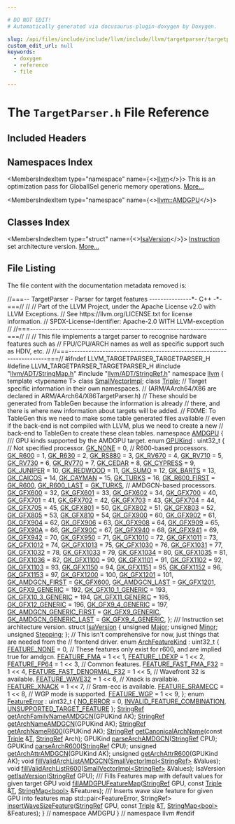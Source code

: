 ```yaml
---

# DO NOT EDIT!
# Automatically generated via docusaurus-plugin-doxygen by Doxygen.

slug: /api/files/include/include/llvm/include/llvm/targetparser/targetparser-h
custom_edit_url: null
keywords:
  - doxygen
  - reference
  - file

---
```





# The `TargetParser.h` File Reference

<DoxygenPage pluginConfig={pluginConfig}>



## Included Headers

<IncludesList>
<IncludesListItem
  filePath="llvm/ADT/StringMap.h"
  permalink="/docs/api/files/include/include/llvm/include/llvm/adt/stringmap-h"
  isLocal="true" />
<IncludesListItem
  filePath="llvm/ADT/StringRef.h"
  permalink="/docs/api/files/include/include/llvm/include/llvm/adt/stringref-h"
  isLocal="true" />
</IncludesList>

## Namespaces Index

<MembersIndex>

<MembersIndexItem
  type="namespace"
  name={<><a href="/docs/api/namespaces/llvm">llvm</a></>}>
This is an optimization pass for GlobalISel generic memory operations. <a href="/docs/api/namespaces/llvm/#details">More...</a>
</MembersIndexItem>

<MembersIndexItem
  type="namespace"
  name={<><a href="/docs/api/namespaces/llvm/amdgpu">llvm::AMDGPU</a></>}>
</MembersIndexItem>

</MembersIndex>

## Classes Index

<MembersIndex>

<MembersIndexItem
  type="struct"
  name={<><a href="/docs/api/structs/llvm/amdgpu/isaversion">IsaVersion</a></>}>
<a href="/docs/api/classes/llvm/instruction">Instruction</a> set architecture version. <a href="/docs/api/structs/llvm/amdgpu/isaversion/#details">More...</a>
</MembersIndexItem>

</MembersIndex>


## File Listing

The file content with the documentation metadata removed is:

<ProgramListing>

<Link id="l00001" /><CodeLine lineNumber="1"><Highlight kind="comment">//===-- TargetParser - Parser for target features ---------------&#42;- C++ -&#42;-===//</Highlight><Highlight kind="normal"></Highlight></CodeLine>
<Link id="l00002" /><CodeLine lineNumber="2"><Highlight kind="normal"></Highlight><Highlight kind="comment">//</Highlight><Highlight kind="normal"></Highlight></CodeLine>
<Link id="l00003" /><CodeLine lineNumber="3"><Highlight kind="normal"></Highlight><Highlight kind="comment">// Part of the LLVM Project, under the Apache License v2.0 with LLVM Exceptions.</Highlight><Highlight kind="normal"></Highlight></CodeLine>
<Link id="l00004" /><CodeLine lineNumber="4"><Highlight kind="normal"></Highlight><Highlight kind="comment">// See https://llvm.org/LICENSE.txt for license information.</Highlight><Highlight kind="normal"></Highlight></CodeLine>
<Link id="l00005" /><CodeLine lineNumber="5"><Highlight kind="normal"></Highlight><Highlight kind="comment">// SPDX-License-Identifier: Apache-2.0 WITH LLVM-exception</Highlight><Highlight kind="normal"></Highlight></CodeLine>
<Link id="l00006" /><CodeLine lineNumber="6"><Highlight kind="normal"></Highlight><Highlight kind="comment">//</Highlight><Highlight kind="normal"></Highlight></CodeLine>
<Link id="l00007" /><CodeLine lineNumber="7"><Highlight kind="normal"></Highlight><Highlight kind="comment">//===----------------------------------------------------------------------===//</Highlight><Highlight kind="normal"></Highlight></CodeLine>
<Link id="l00008" /><CodeLine lineNumber="8"><Highlight kind="normal"></Highlight><Highlight kind="comment">//</Highlight><Highlight kind="normal"></Highlight></CodeLine>
<Link id="l00009" /><CodeLine lineNumber="9"><Highlight kind="normal"></Highlight><Highlight kind="comment">// This file implements a target parser to recognise hardware features such as</Highlight><Highlight kind="normal"></Highlight></CodeLine>
<Link id="l00010" /><CodeLine lineNumber="10"><Highlight kind="normal"></Highlight><Highlight kind="comment">// FPU/CPU/ARCH names as well as specific support such as HDIV, etc.</Highlight><Highlight kind="normal"></Highlight></CodeLine>
<Link id="l00011" /><CodeLine lineNumber="11"><Highlight kind="normal"></Highlight><Highlight kind="comment">//</Highlight><Highlight kind="normal"></Highlight></CodeLine>
<Link id="l00012" /><CodeLine lineNumber="12"><Highlight kind="normal"></Highlight><Highlight kind="comment">//===----------------------------------------------------------------------===//</Highlight><Highlight kind="normal"></Highlight></CodeLine>
<Link id="l00013" /><CodeLine lineNumber="13"><Highlight kind="normal"></Highlight></CodeLine>
<Link id="l00014" /><CodeLine lineNumber="14"><Highlight kind="normal"></Highlight><Highlight kind="preprocessor">#ifndef LLVM&#95;TARGETPARSER&#95;TARGETPARSER&#95;H</Highlight><Highlight kind="normal"></Highlight></CodeLine>
<Link id="l00015" /><CodeLine lineNumber="15"><Highlight kind="normal"></Highlight><Highlight kind="preprocessor">#define LLVM&#95;TARGETPARSER&#95;TARGETPARSER&#95;H</Highlight><Highlight kind="normal"></Highlight></CodeLine>
<Link id="l00016" /><CodeLine lineNumber="16"><Highlight kind="normal"></Highlight></CodeLine>
<Link id="l00017" /><CodeLine lineNumber="17"><Highlight kind="normal"></Highlight><Highlight kind="preprocessor">#include &quot;<a href="/docs/api/files/include/include/llvm/include/llvm/adt/stringmap-h">llvm/ADT/StringMap.h</a>&quot;</Highlight><Highlight kind="normal"></Highlight></CodeLine>
<Link id="l00018" /><CodeLine lineNumber="18"><Highlight kind="normal"></Highlight><Highlight kind="preprocessor">#include &quot;<a href="/docs/api/files/include/include/llvm/include/llvm/adt/stringref-h">llvm/ADT/StringRef.h</a>&quot;</Highlight><Highlight kind="normal"></Highlight></CodeLine>
<Link id="l00019" /><CodeLine lineNumber="19"><Highlight kind="normal"></Highlight></CodeLine>
<Link id="l00020" /><CodeLine lineNumber="20"><Highlight kind="normal"></Highlight><Highlight kind="keyword">namespace </Highlight><Highlight kind="normal"><a href="/docs/api/namespaces/llvm">llvm</a> &#123;</Highlight></CodeLine>
<Link id="l00021" /><CodeLine lineNumber="21"><Highlight kind="normal"></Highlight></CodeLine>
<Link id="l00022" /><CodeLine lineNumber="22"><Highlight kind="normal"></Highlight><Highlight kind="keyword">template</Highlight><Highlight kind="normal"> &lt;</Highlight><Highlight kind="keyword">typename</Highlight><Highlight kind="normal"> T&gt; </Highlight><Highlight kind="keyword">class </Highlight><Highlight kind="normal"><a href="/docs/api/classes/llvm/smallvectorimpl">SmallVectorImpl</a>;</Highlight></CodeLine>
<Link id="l00023" /><CodeLine lineNumber="23"><Highlight kind="normal"></Highlight><Highlight kind="keyword">class </Highlight><Highlight kind="normal"><a href="/docs/api/classes/llvm/triple">Triple</a>;</Highlight></CodeLine>
<Link id="l00024" /><CodeLine lineNumber="24"><Highlight kind="normal"></Highlight></CodeLine>
<Link id="l00025" /><CodeLine lineNumber="25"><Highlight kind="normal"></Highlight><Highlight kind="comment">// Target specific information in their own namespaces.</Highlight><Highlight kind="normal"></Highlight></CodeLine>
<Link id="l00026" /><CodeLine lineNumber="26"><Highlight kind="normal"></Highlight><Highlight kind="comment">// (ARM/AArch64/X86 are declared in ARM/AArch64/X86TargetParser.h)</Highlight><Highlight kind="normal"></Highlight></CodeLine>
<Link id="l00027" /><CodeLine lineNumber="27"><Highlight kind="normal"></Highlight><Highlight kind="comment">// These should be generated from TableGen because the information is already</Highlight><Highlight kind="normal"></Highlight></CodeLine>
<Link id="l00028" /><CodeLine lineNumber="28"><Highlight kind="normal"></Highlight><Highlight kind="comment">// there, and there is where new information about targets will be added.</Highlight><Highlight kind="normal"></Highlight></CodeLine>
<Link id="l00029" /><CodeLine lineNumber="29"><Highlight kind="normal"></Highlight><Highlight kind="comment">// FIXME: To TableGen this we need to make some table generated files available</Highlight><Highlight kind="normal"></Highlight></CodeLine>
<Link id="l00030" /><CodeLine lineNumber="30"><Highlight kind="normal"></Highlight><Highlight kind="comment">// even if the back-end is not compiled with LLVM, plus we need to create a new</Highlight><Highlight kind="normal"></Highlight></CodeLine>
<Link id="l00031" /><CodeLine lineNumber="31"><Highlight kind="normal"></Highlight><Highlight kind="comment">// back-end to TableGen to create these clean tables.</Highlight><Highlight kind="normal"></Highlight></CodeLine>
<Link id="l00032" /><CodeLine lineNumber="32"><Highlight kind="normal"></Highlight><Highlight kind="keyword">namespace </Highlight><Highlight kind="normal"><a href="/docs/api/namespaces/llvm/amdgpu">AMDGPU</a> &#123;</Highlight></CodeLine>
<Link id="l00033" /><CodeLine lineNumber="33"><Highlight kind="normal"></Highlight><Highlight kind="comment"></Highlight></CodeLine>
<Link id="l00034" /><CodeLine lineNumber="34"><Highlight kind="comment">/// GPU kinds supported by the AMDGPU target.</Highlight><Highlight kind="normal"></Highlight></CodeLine>
<Link id="l00035" /><CodeLine lineNumber="35" lineLink="/docs/api/namespaces/llvm/amdgpu/#a13e9112ff7e4f43ca57811e8315558c0"><Highlight kind="normal"></Highlight><Highlight kind="keyword">enum</Highlight><Highlight kind="normal"> <a href="/docs/api/namespaces/llvm/amdgpu/#a13e9112ff7e4f43ca57811e8315558c0">GPUKind</a> : uint32&#95;t &#123;</Highlight></CodeLine>
<Link id="l00036" /><CodeLine lineNumber="36"><Highlight kind="normal">  </Highlight><Highlight kind="comment">// Not specified processor.</Highlight><Highlight kind="normal"></Highlight></CodeLine>
<Link id="l00037" /><CodeLine lineNumber="37" lineLink="/docs/api/namespaces/llvm/amdgpu/#a13e9112ff7e4f43ca57811e8315558c0a7fbe7042d90fd9a4269037cc21b063d8"><Highlight kind="normal">  <a href="/docs/api/namespaces/llvm/amdgpu/#a13e9112ff7e4f43ca57811e8315558c0a7fbe7042d90fd9a4269037cc21b063d8">GK&#95;NONE</a> = 0,</Highlight></CodeLine>
<Link id="l00038" /><CodeLine lineNumber="38"><Highlight kind="normal"></Highlight></CodeLine>
<Link id="l00039" /><CodeLine lineNumber="39"><Highlight kind="normal">  </Highlight><Highlight kind="comment">// R600-based processors.</Highlight><Highlight kind="normal"></Highlight></CodeLine>
<Link id="l00040" /><CodeLine lineNumber="40" lineLink="/docs/api/namespaces/llvm/amdgpu/#a13e9112ff7e4f43ca57811e8315558c0afe4344b2b814933ed3bf72f82df1a072"><Highlight kind="normal">  <a href="/docs/api/namespaces/llvm/amdgpu/#a13e9112ff7e4f43ca57811e8315558c0afe4344b2b814933ed3bf72f82df1a072">GK&#95;R600</a> = 1,</Highlight></CodeLine>
<Link id="l00041" /><CodeLine lineNumber="41" lineLink="/docs/api/namespaces/llvm/amdgpu/#a13e9112ff7e4f43ca57811e8315558c0a19f3381b6c1b6fe785105d9886351697"><Highlight kind="normal">  <a href="/docs/api/namespaces/llvm/amdgpu/#a13e9112ff7e4f43ca57811e8315558c0a19f3381b6c1b6fe785105d9886351697">GK&#95;R630</a> = 2,</Highlight></CodeLine>
<Link id="l00042" /><CodeLine lineNumber="42" lineLink="/docs/api/namespaces/llvm/amdgpu/#a13e9112ff7e4f43ca57811e8315558c0ac8c3f112117bae6376650f69cdfbe927"><Highlight kind="normal">  <a href="/docs/api/namespaces/llvm/amdgpu/#a13e9112ff7e4f43ca57811e8315558c0ac8c3f112117bae6376650f69cdfbe927">GK&#95;RS880</a> = 3,</Highlight></CodeLine>
<Link id="l00043" /><CodeLine lineNumber="43" lineLink="/docs/api/namespaces/llvm/amdgpu/#a13e9112ff7e4f43ca57811e8315558c0a2ef3bc48291b8bd816d12e4c2a6e631e"><Highlight kind="normal">  <a href="/docs/api/namespaces/llvm/amdgpu/#a13e9112ff7e4f43ca57811e8315558c0a2ef3bc48291b8bd816d12e4c2a6e631e">GK&#95;RV670</a> = 4,</Highlight></CodeLine>
<Link id="l00044" /><CodeLine lineNumber="44" lineLink="/docs/api/namespaces/llvm/amdgpu/#a13e9112ff7e4f43ca57811e8315558c0a3197738d328a2ec9bbb5de425007050e"><Highlight kind="normal">  <a href="/docs/api/namespaces/llvm/amdgpu/#a13e9112ff7e4f43ca57811e8315558c0a3197738d328a2ec9bbb5de425007050e">GK&#95;RV710</a> = 5,</Highlight></CodeLine>
<Link id="l00045" /><CodeLine lineNumber="45" lineLink="/docs/api/namespaces/llvm/amdgpu/#a13e9112ff7e4f43ca57811e8315558c0a1df854d45a3d4a6a1865dc00e750c1dd"><Highlight kind="normal">  <a href="/docs/api/namespaces/llvm/amdgpu/#a13e9112ff7e4f43ca57811e8315558c0a1df854d45a3d4a6a1865dc00e750c1dd">GK&#95;RV730</a> = 6,</Highlight></CodeLine>
<Link id="l00046" /><CodeLine lineNumber="46" lineLink="/docs/api/namespaces/llvm/amdgpu/#a13e9112ff7e4f43ca57811e8315558c0af053ef33f07262cc463fa6a5d787aeb2"><Highlight kind="normal">  <a href="/docs/api/namespaces/llvm/amdgpu/#a13e9112ff7e4f43ca57811e8315558c0af053ef33f07262cc463fa6a5d787aeb2">GK&#95;RV770</a> = 7,</Highlight></CodeLine>
<Link id="l00047" /><CodeLine lineNumber="47" lineLink="/docs/api/namespaces/llvm/amdgpu/#a13e9112ff7e4f43ca57811e8315558c0aadb09c6abe6758256dff6c90ea1a76b6"><Highlight kind="normal">  <a href="/docs/api/namespaces/llvm/amdgpu/#a13e9112ff7e4f43ca57811e8315558c0aadb09c6abe6758256dff6c90ea1a76b6">GK&#95;CEDAR</a> = 8,</Highlight></CodeLine>
<Link id="l00048" /><CodeLine lineNumber="48" lineLink="/docs/api/namespaces/llvm/amdgpu/#a13e9112ff7e4f43ca57811e8315558c0a9264803dfb45730fda3f25282b543975"><Highlight kind="normal">  <a href="/docs/api/namespaces/llvm/amdgpu/#a13e9112ff7e4f43ca57811e8315558c0a9264803dfb45730fda3f25282b543975">GK&#95;CYPRESS</a> = 9,</Highlight></CodeLine>
<Link id="l00049" /><CodeLine lineNumber="49" lineLink="/docs/api/namespaces/llvm/amdgpu/#a13e9112ff7e4f43ca57811e8315558c0a1b5ba5a6942e8ed8f23932f685d000fc"><Highlight kind="normal">  <a href="/docs/api/namespaces/llvm/amdgpu/#a13e9112ff7e4f43ca57811e8315558c0a1b5ba5a6942e8ed8f23932f685d000fc">GK&#95;JUNIPER</a> = 10,</Highlight></CodeLine>
<Link id="l00050" /><CodeLine lineNumber="50" lineLink="/docs/api/namespaces/llvm/amdgpu/#a13e9112ff7e4f43ca57811e8315558c0a8e5926d8ea19757038c4155912b395f1"><Highlight kind="normal">  <a href="/docs/api/namespaces/llvm/amdgpu/#a13e9112ff7e4f43ca57811e8315558c0a8e5926d8ea19757038c4155912b395f1">GK&#95;REDWOOD</a> = 11,</Highlight></CodeLine>
<Link id="l00051" /><CodeLine lineNumber="51" lineLink="/docs/api/namespaces/llvm/amdgpu/#a13e9112ff7e4f43ca57811e8315558c0a051b61b70b71eb4eeccc86b84058c812"><Highlight kind="normal">  <a href="/docs/api/namespaces/llvm/amdgpu/#a13e9112ff7e4f43ca57811e8315558c0a051b61b70b71eb4eeccc86b84058c812">GK&#95;SUMO</a> = 12,</Highlight></CodeLine>
<Link id="l00052" /><CodeLine lineNumber="52" lineLink="/docs/api/namespaces/llvm/amdgpu/#a13e9112ff7e4f43ca57811e8315558c0aab0292e2fa154684869a644bb029a265"><Highlight kind="normal">  <a href="/docs/api/namespaces/llvm/amdgpu/#a13e9112ff7e4f43ca57811e8315558c0aab0292e2fa154684869a644bb029a265">GK&#95;BARTS</a> = 13,</Highlight></CodeLine>
<Link id="l00053" /><CodeLine lineNumber="53" lineLink="/docs/api/namespaces/llvm/amdgpu/#a13e9112ff7e4f43ca57811e8315558c0abbfa45b8bf51aae60c6a9a62de87aaf5"><Highlight kind="normal">  <a href="/docs/api/namespaces/llvm/amdgpu/#a13e9112ff7e4f43ca57811e8315558c0abbfa45b8bf51aae60c6a9a62de87aaf5">GK&#95;CAICOS</a> = 14,</Highlight></CodeLine>
<Link id="l00054" /><CodeLine lineNumber="54" lineLink="/docs/api/namespaces/llvm/amdgpu/#a13e9112ff7e4f43ca57811e8315558c0a8409d9e45598a8706ccf50f8389f8462"><Highlight kind="normal">  <a href="/docs/api/namespaces/llvm/amdgpu/#a13e9112ff7e4f43ca57811e8315558c0a8409d9e45598a8706ccf50f8389f8462">GK&#95;CAYMAN</a> = 15,</Highlight></CodeLine>
<Link id="l00055" /><CodeLine lineNumber="55" lineLink="/docs/api/namespaces/llvm/amdgpu/#a13e9112ff7e4f43ca57811e8315558c0a6b170bcb32c4c5dbe468f7358abaab82"><Highlight kind="normal">  <a href="/docs/api/namespaces/llvm/amdgpu/#a13e9112ff7e4f43ca57811e8315558c0a6b170bcb32c4c5dbe468f7358abaab82">GK&#95;TURKS</a> = 16,</Highlight></CodeLine>
<Link id="l00056" /><CodeLine lineNumber="56"><Highlight kind="normal"></Highlight></CodeLine>
<Link id="l00057" /><CodeLine lineNumber="57" lineLink="/docs/api/namespaces/llvm/amdgpu/#a13e9112ff7e4f43ca57811e8315558c0ab923d2009a224a7c34d7f06d0ce1e601"><Highlight kind="normal">  <a href="/docs/api/namespaces/llvm/amdgpu/#a13e9112ff7e4f43ca57811e8315558c0ab923d2009a224a7c34d7f06d0ce1e601">GK&#95;R600&#95;FIRST</a> = <a href="/docs/api/namespaces/llvm/amdgpu/#a13e9112ff7e4f43ca57811e8315558c0afe4344b2b814933ed3bf72f82df1a072">GK&#95;R600</a>,</Highlight></CodeLine>
<Link id="l00058" /><CodeLine lineNumber="58" lineLink="/docs/api/namespaces/llvm/amdgpu/#a13e9112ff7e4f43ca57811e8315558c0a8b689d67e0eb88153ad3f1dfb75ae4b1"><Highlight kind="normal">  <a href="/docs/api/namespaces/llvm/amdgpu/#a13e9112ff7e4f43ca57811e8315558c0a8b689d67e0eb88153ad3f1dfb75ae4b1">GK&#95;R600&#95;LAST</a> = <a href="/docs/api/namespaces/llvm/amdgpu/#a13e9112ff7e4f43ca57811e8315558c0a6b170bcb32c4c5dbe468f7358abaab82">GK&#95;TURKS</a>,</Highlight></CodeLine>
<Link id="l00059" /><CodeLine lineNumber="59"><Highlight kind="normal"></Highlight></CodeLine>
<Link id="l00060" /><CodeLine lineNumber="60"><Highlight kind="normal">  </Highlight><Highlight kind="comment">// AMDGCN-based processors.</Highlight><Highlight kind="normal"></Highlight></CodeLine>
<Link id="l00061" /><CodeLine lineNumber="61" lineLink="/docs/api/namespaces/llvm/amdgpu/#a13e9112ff7e4f43ca57811e8315558c0a0326fd0efbae2a2a8b510e1371b52af8"><Highlight kind="normal">  <a href="/docs/api/namespaces/llvm/amdgpu/#a13e9112ff7e4f43ca57811e8315558c0a0326fd0efbae2a2a8b510e1371b52af8">GK&#95;GFX600</a> = 32,</Highlight></CodeLine>
<Link id="l00062" /><CodeLine lineNumber="62" lineLink="/docs/api/namespaces/llvm/amdgpu/#a13e9112ff7e4f43ca57811e8315558c0abf6e028309fda1638f2c6f58e40e1950"><Highlight kind="normal">  <a href="/docs/api/namespaces/llvm/amdgpu/#a13e9112ff7e4f43ca57811e8315558c0abf6e028309fda1638f2c6f58e40e1950">GK&#95;GFX601</a> = 33,</Highlight></CodeLine>
<Link id="l00063" /><CodeLine lineNumber="63" lineLink="/docs/api/namespaces/llvm/amdgpu/#a13e9112ff7e4f43ca57811e8315558c0ab2f45e0a75827ba73a20d2f7c02fbfb3"><Highlight kind="normal">  <a href="/docs/api/namespaces/llvm/amdgpu/#a13e9112ff7e4f43ca57811e8315558c0ab2f45e0a75827ba73a20d2f7c02fbfb3">GK&#95;GFX602</a> = 34,</Highlight></CodeLine>
<Link id="l00064" /><CodeLine lineNumber="64"><Highlight kind="normal"></Highlight></CodeLine>
<Link id="l00065" /><CodeLine lineNumber="65" lineLink="/docs/api/namespaces/llvm/amdgpu/#a13e9112ff7e4f43ca57811e8315558c0acae31aa0eeca479d9d8a15a3cea6e270"><Highlight kind="normal">  <a href="/docs/api/namespaces/llvm/amdgpu/#a13e9112ff7e4f43ca57811e8315558c0acae31aa0eeca479d9d8a15a3cea6e270">GK&#95;GFX700</a> = 40,</Highlight></CodeLine>
<Link id="l00066" /><CodeLine lineNumber="66" lineLink="/docs/api/namespaces/llvm/amdgpu/#a13e9112ff7e4f43ca57811e8315558c0a064008edef22d98be2b2f99d1ef3f45e"><Highlight kind="normal">  <a href="/docs/api/namespaces/llvm/amdgpu/#a13e9112ff7e4f43ca57811e8315558c0a064008edef22d98be2b2f99d1ef3f45e">GK&#95;GFX701</a> = 41,</Highlight></CodeLine>
<Link id="l00067" /><CodeLine lineNumber="67" lineLink="/docs/api/namespaces/llvm/amdgpu/#a13e9112ff7e4f43ca57811e8315558c0a79927d05a746db7daea104ef8f82b9d2"><Highlight kind="normal">  <a href="/docs/api/namespaces/llvm/amdgpu/#a13e9112ff7e4f43ca57811e8315558c0a79927d05a746db7daea104ef8f82b9d2">GK&#95;GFX702</a> = 42,</Highlight></CodeLine>
<Link id="l00068" /><CodeLine lineNumber="68" lineLink="/docs/api/namespaces/llvm/amdgpu/#a13e9112ff7e4f43ca57811e8315558c0a79cfee1ec116388104a8efe34a3fa0cf"><Highlight kind="normal">  <a href="/docs/api/namespaces/llvm/amdgpu/#a13e9112ff7e4f43ca57811e8315558c0a79cfee1ec116388104a8efe34a3fa0cf">GK&#95;GFX703</a> = 43,</Highlight></CodeLine>
<Link id="l00069" /><CodeLine lineNumber="69" lineLink="/docs/api/namespaces/llvm/amdgpu/#a13e9112ff7e4f43ca57811e8315558c0a0ced4577490d2121701962e4eeb42a4c"><Highlight kind="normal">  <a href="/docs/api/namespaces/llvm/amdgpu/#a13e9112ff7e4f43ca57811e8315558c0a0ced4577490d2121701962e4eeb42a4c">GK&#95;GFX704</a> = 44,</Highlight></CodeLine>
<Link id="l00070" /><CodeLine lineNumber="70" lineLink="/docs/api/namespaces/llvm/amdgpu/#a13e9112ff7e4f43ca57811e8315558c0aa0cd4acb4a85e3f0001e238005050e39"><Highlight kind="normal">  <a href="/docs/api/namespaces/llvm/amdgpu/#a13e9112ff7e4f43ca57811e8315558c0aa0cd4acb4a85e3f0001e238005050e39">GK&#95;GFX705</a> = 45,</Highlight></CodeLine>
<Link id="l00071" /><CodeLine lineNumber="71"><Highlight kind="normal"></Highlight></CodeLine>
<Link id="l00072" /><CodeLine lineNumber="72" lineLink="/docs/api/namespaces/llvm/amdgpu/#a13e9112ff7e4f43ca57811e8315558c0aadad48ed787fee4a2f6c35b0d9f89b98"><Highlight kind="normal">  <a href="/docs/api/namespaces/llvm/amdgpu/#a13e9112ff7e4f43ca57811e8315558c0aadad48ed787fee4a2f6c35b0d9f89b98">GK&#95;GFX801</a> = 50,</Highlight></CodeLine>
<Link id="l00073" /><CodeLine lineNumber="73" lineLink="/docs/api/namespaces/llvm/amdgpu/#a13e9112ff7e4f43ca57811e8315558c0a52cffa5e9d2c393f73ef1a9fda9a66ef"><Highlight kind="normal">  <a href="/docs/api/namespaces/llvm/amdgpu/#a13e9112ff7e4f43ca57811e8315558c0a52cffa5e9d2c393f73ef1a9fda9a66ef">GK&#95;GFX802</a> = 51,</Highlight></CodeLine>
<Link id="l00074" /><CodeLine lineNumber="74" lineLink="/docs/api/namespaces/llvm/amdgpu/#a13e9112ff7e4f43ca57811e8315558c0a74066492470f26fc14c8f12619616961"><Highlight kind="normal">  <a href="/docs/api/namespaces/llvm/amdgpu/#a13e9112ff7e4f43ca57811e8315558c0a74066492470f26fc14c8f12619616961">GK&#95;GFX803</a> = 52,</Highlight></CodeLine>
<Link id="l00075" /><CodeLine lineNumber="75" lineLink="/docs/api/namespaces/llvm/amdgpu/#a13e9112ff7e4f43ca57811e8315558c0aa98a5a3e7196936c66079e915056a349"><Highlight kind="normal">  <a href="/docs/api/namespaces/llvm/amdgpu/#a13e9112ff7e4f43ca57811e8315558c0aa98a5a3e7196936c66079e915056a349">GK&#95;GFX805</a> = 53,</Highlight></CodeLine>
<Link id="l00076" /><CodeLine lineNumber="76" lineLink="/docs/api/namespaces/llvm/amdgpu/#a13e9112ff7e4f43ca57811e8315558c0aa4e784933a9c8cdaf518011c016dd68c"><Highlight kind="normal">  <a href="/docs/api/namespaces/llvm/amdgpu/#a13e9112ff7e4f43ca57811e8315558c0aa4e784933a9c8cdaf518011c016dd68c">GK&#95;GFX810</a> = 54,</Highlight></CodeLine>
<Link id="l00077" /><CodeLine lineNumber="77"><Highlight kind="normal"></Highlight></CodeLine>
<Link id="l00078" /><CodeLine lineNumber="78" lineLink="/docs/api/namespaces/llvm/amdgpu/#a13e9112ff7e4f43ca57811e8315558c0af70db43aa73cadb189ef73754d3fa0d3"><Highlight kind="normal">  <a href="/docs/api/namespaces/llvm/amdgpu/#a13e9112ff7e4f43ca57811e8315558c0af70db43aa73cadb189ef73754d3fa0d3">GK&#95;GFX900</a> = 60,</Highlight></CodeLine>
<Link id="l00079" /><CodeLine lineNumber="79" lineLink="/docs/api/namespaces/llvm/amdgpu/#a13e9112ff7e4f43ca57811e8315558c0a9cd8e5be875175b2d9624bd8c01e75a4"><Highlight kind="normal">  <a href="/docs/api/namespaces/llvm/amdgpu/#a13e9112ff7e4f43ca57811e8315558c0a9cd8e5be875175b2d9624bd8c01e75a4">GK&#95;GFX902</a> = 61,</Highlight></CodeLine>
<Link id="l00080" /><CodeLine lineNumber="80" lineLink="/docs/api/namespaces/llvm/amdgpu/#a13e9112ff7e4f43ca57811e8315558c0a5a6d7b2ad4d8aedc73ce73e4a9010227"><Highlight kind="normal">  <a href="/docs/api/namespaces/llvm/amdgpu/#a13e9112ff7e4f43ca57811e8315558c0a5a6d7b2ad4d8aedc73ce73e4a9010227">GK&#95;GFX904</a> = 62,</Highlight></CodeLine>
<Link id="l00081" /><CodeLine lineNumber="81" lineLink="/docs/api/namespaces/llvm/amdgpu/#a13e9112ff7e4f43ca57811e8315558c0ad5ec30fbe83c5e6ed4986249a1263af3"><Highlight kind="normal">  <a href="/docs/api/namespaces/llvm/amdgpu/#a13e9112ff7e4f43ca57811e8315558c0ad5ec30fbe83c5e6ed4986249a1263af3">GK&#95;GFX906</a> = 63,</Highlight></CodeLine>
<Link id="l00082" /><CodeLine lineNumber="82" lineLink="/docs/api/namespaces/llvm/amdgpu/#a13e9112ff7e4f43ca57811e8315558c0a216bf2708fee238d859ce9deb0e9bd00"><Highlight kind="normal">  <a href="/docs/api/namespaces/llvm/amdgpu/#a13e9112ff7e4f43ca57811e8315558c0a216bf2708fee238d859ce9deb0e9bd00">GK&#95;GFX908</a> = 64,</Highlight></CodeLine>
<Link id="l00083" /><CodeLine lineNumber="83" lineLink="/docs/api/namespaces/llvm/amdgpu/#a13e9112ff7e4f43ca57811e8315558c0a4aa806154467822b5f68095ba367eff6"><Highlight kind="normal">  <a href="/docs/api/namespaces/llvm/amdgpu/#a13e9112ff7e4f43ca57811e8315558c0a4aa806154467822b5f68095ba367eff6">GK&#95;GFX909</a> = 65,</Highlight></CodeLine>
<Link id="l00084" /><CodeLine lineNumber="84" lineLink="/docs/api/namespaces/llvm/amdgpu/#a13e9112ff7e4f43ca57811e8315558c0a7b1ba323a145bec14fd8b653f61028fb"><Highlight kind="normal">  <a href="/docs/api/namespaces/llvm/amdgpu/#a13e9112ff7e4f43ca57811e8315558c0a7b1ba323a145bec14fd8b653f61028fb">GK&#95;GFX90A</a> = 66,</Highlight></CodeLine>
<Link id="l00085" /><CodeLine lineNumber="85" lineLink="/docs/api/namespaces/llvm/amdgpu/#a13e9112ff7e4f43ca57811e8315558c0ad2c6cee4e82fc18ecd7ab30b6a3144ee"><Highlight kind="normal">  <a href="/docs/api/namespaces/llvm/amdgpu/#a13e9112ff7e4f43ca57811e8315558c0ad2c6cee4e82fc18ecd7ab30b6a3144ee">GK&#95;GFX90C</a> = 67,</Highlight></CodeLine>
<Link id="l00086" /><CodeLine lineNumber="86" lineLink="/docs/api/namespaces/llvm/amdgpu/#a13e9112ff7e4f43ca57811e8315558c0a921f003176303086f1dca128129e4542"><Highlight kind="normal">  <a href="/docs/api/namespaces/llvm/amdgpu/#a13e9112ff7e4f43ca57811e8315558c0a921f003176303086f1dca128129e4542">GK&#95;GFX940</a> = 68,</Highlight></CodeLine>
<Link id="l00087" /><CodeLine lineNumber="87" lineLink="/docs/api/namespaces/llvm/amdgpu/#a13e9112ff7e4f43ca57811e8315558c0a30f3a46329bf8f34f48dc3c58295017c"><Highlight kind="normal">  <a href="/docs/api/namespaces/llvm/amdgpu/#a13e9112ff7e4f43ca57811e8315558c0a30f3a46329bf8f34f48dc3c58295017c">GK&#95;GFX941</a> = 69,</Highlight></CodeLine>
<Link id="l00088" /><CodeLine lineNumber="88" lineLink="/docs/api/namespaces/llvm/amdgpu/#a13e9112ff7e4f43ca57811e8315558c0a507ea323fefcf8ff05975c408fcf0f4e"><Highlight kind="normal">  <a href="/docs/api/namespaces/llvm/amdgpu/#a13e9112ff7e4f43ca57811e8315558c0a507ea323fefcf8ff05975c408fcf0f4e">GK&#95;GFX942</a> = 70,</Highlight></CodeLine>
<Link id="l00089" /><CodeLine lineNumber="89" lineLink="/docs/api/namespaces/llvm/amdgpu/#a13e9112ff7e4f43ca57811e8315558c0a98396db85f1b1cfac33200f7c05badab"><Highlight kind="normal">  <a href="/docs/api/namespaces/llvm/amdgpu/#a13e9112ff7e4f43ca57811e8315558c0a98396db85f1b1cfac33200f7c05badab">GK&#95;GFX950</a> = 71,</Highlight></CodeLine>
<Link id="l00090" /><CodeLine lineNumber="90"><Highlight kind="normal"></Highlight></CodeLine>
<Link id="l00091" /><CodeLine lineNumber="91" lineLink="/docs/api/namespaces/llvm/amdgpu/#a13e9112ff7e4f43ca57811e8315558c0ad91847f0315557cbaa80e134f41b126b"><Highlight kind="normal">  <a href="/docs/api/namespaces/llvm/amdgpu/#a13e9112ff7e4f43ca57811e8315558c0ad91847f0315557cbaa80e134f41b126b">GK&#95;GFX1010</a> = 72,</Highlight></CodeLine>
<Link id="l00092" /><CodeLine lineNumber="92" lineLink="/docs/api/namespaces/llvm/amdgpu/#a13e9112ff7e4f43ca57811e8315558c0af52d637bc791e67bcad28549446ef2f5"><Highlight kind="normal">  <a href="/docs/api/namespaces/llvm/amdgpu/#a13e9112ff7e4f43ca57811e8315558c0af52d637bc791e67bcad28549446ef2f5">GK&#95;GFX1011</a> = 73,</Highlight></CodeLine>
<Link id="l00093" /><CodeLine lineNumber="93" lineLink="/docs/api/namespaces/llvm/amdgpu/#a13e9112ff7e4f43ca57811e8315558c0abcd4e53544524c77b26e75b3324e6e2d"><Highlight kind="normal">  <a href="/docs/api/namespaces/llvm/amdgpu/#a13e9112ff7e4f43ca57811e8315558c0abcd4e53544524c77b26e75b3324e6e2d">GK&#95;GFX1012</a> = 74,</Highlight></CodeLine>
<Link id="l00094" /><CodeLine lineNumber="94" lineLink="/docs/api/namespaces/llvm/amdgpu/#a13e9112ff7e4f43ca57811e8315558c0a1666585da5fa94f8ffc4ef239e35d402"><Highlight kind="normal">  <a href="/docs/api/namespaces/llvm/amdgpu/#a13e9112ff7e4f43ca57811e8315558c0a1666585da5fa94f8ffc4ef239e35d402">GK&#95;GFX1013</a> = 75,</Highlight></CodeLine>
<Link id="l00095" /><CodeLine lineNumber="95" lineLink="/docs/api/namespaces/llvm/amdgpu/#a13e9112ff7e4f43ca57811e8315558c0a0af7c4fa5f04c90c04af24b475146443"><Highlight kind="normal">  <a href="/docs/api/namespaces/llvm/amdgpu/#a13e9112ff7e4f43ca57811e8315558c0a0af7c4fa5f04c90c04af24b475146443">GK&#95;GFX1030</a> = 76,</Highlight></CodeLine>
<Link id="l00096" /><CodeLine lineNumber="96" lineLink="/docs/api/namespaces/llvm/amdgpu/#a13e9112ff7e4f43ca57811e8315558c0a4890850c6802640e28da0127a4028628"><Highlight kind="normal">  <a href="/docs/api/namespaces/llvm/amdgpu/#a13e9112ff7e4f43ca57811e8315558c0a4890850c6802640e28da0127a4028628">GK&#95;GFX1031</a> = 77,</Highlight></CodeLine>
<Link id="l00097" /><CodeLine lineNumber="97" lineLink="/docs/api/namespaces/llvm/amdgpu/#a13e9112ff7e4f43ca57811e8315558c0af839fd11ff6ef14278ce5ab2909ecacc"><Highlight kind="normal">  <a href="/docs/api/namespaces/llvm/amdgpu/#a13e9112ff7e4f43ca57811e8315558c0af839fd11ff6ef14278ce5ab2909ecacc">GK&#95;GFX1032</a> = 78,</Highlight></CodeLine>
<Link id="l00098" /><CodeLine lineNumber="98" lineLink="/docs/api/namespaces/llvm/amdgpu/#a13e9112ff7e4f43ca57811e8315558c0a1cf86d1b367f32d4dcce6b1263851727"><Highlight kind="normal">  <a href="/docs/api/namespaces/llvm/amdgpu/#a13e9112ff7e4f43ca57811e8315558c0a1cf86d1b367f32d4dcce6b1263851727">GK&#95;GFX1033</a> = 79,</Highlight></CodeLine>
<Link id="l00099" /><CodeLine lineNumber="99" lineLink="/docs/api/namespaces/llvm/amdgpu/#a13e9112ff7e4f43ca57811e8315558c0ad86d9c309318d0e898c11b962f2689ae"><Highlight kind="normal">  <a href="/docs/api/namespaces/llvm/amdgpu/#a13e9112ff7e4f43ca57811e8315558c0ad86d9c309318d0e898c11b962f2689ae">GK&#95;GFX1034</a> = 80,</Highlight></CodeLine>
<Link id="l00100" /><CodeLine lineNumber="100" lineLink="/docs/api/namespaces/llvm/amdgpu/#a13e9112ff7e4f43ca57811e8315558c0a72c46554b31a1af487670cb1b482e071"><Highlight kind="normal">  <a href="/docs/api/namespaces/llvm/amdgpu/#a13e9112ff7e4f43ca57811e8315558c0a72c46554b31a1af487670cb1b482e071">GK&#95;GFX1035</a> = 81,</Highlight></CodeLine>
<Link id="l00101" /><CodeLine lineNumber="101" lineLink="/docs/api/namespaces/llvm/amdgpu/#a13e9112ff7e4f43ca57811e8315558c0ae40a66d6dde5d1afbf7c88bea752f8d2"><Highlight kind="normal">  <a href="/docs/api/namespaces/llvm/amdgpu/#a13e9112ff7e4f43ca57811e8315558c0ae40a66d6dde5d1afbf7c88bea752f8d2">GK&#95;GFX1036</a> = 82,</Highlight></CodeLine>
<Link id="l00102" /><CodeLine lineNumber="102"><Highlight kind="normal"></Highlight></CodeLine>
<Link id="l00103" /><CodeLine lineNumber="103" lineLink="/docs/api/namespaces/llvm/amdgpu/#a13e9112ff7e4f43ca57811e8315558c0a95657bf48aa53bd9069caf9a4cf4a85b"><Highlight kind="normal">  <a href="/docs/api/namespaces/llvm/amdgpu/#a13e9112ff7e4f43ca57811e8315558c0a95657bf48aa53bd9069caf9a4cf4a85b">GK&#95;GFX1100</a> = 90,</Highlight></CodeLine>
<Link id="l00104" /><CodeLine lineNumber="104" lineLink="/docs/api/namespaces/llvm/amdgpu/#a13e9112ff7e4f43ca57811e8315558c0a69eee5a82feaeecf8a11c1537d0be7f9"><Highlight kind="normal">  <a href="/docs/api/namespaces/llvm/amdgpu/#a13e9112ff7e4f43ca57811e8315558c0a69eee5a82feaeecf8a11c1537d0be7f9">GK&#95;GFX1101</a> = 91,</Highlight></CodeLine>
<Link id="l00105" /><CodeLine lineNumber="105" lineLink="/docs/api/namespaces/llvm/amdgpu/#a13e9112ff7e4f43ca57811e8315558c0a56bc624c035fcd4f0cb0dcc8fa69ac44"><Highlight kind="normal">  <a href="/docs/api/namespaces/llvm/amdgpu/#a13e9112ff7e4f43ca57811e8315558c0a56bc624c035fcd4f0cb0dcc8fa69ac44">GK&#95;GFX1102</a> = 92,</Highlight></CodeLine>
<Link id="l00106" /><CodeLine lineNumber="106" lineLink="/docs/api/namespaces/llvm/amdgpu/#a13e9112ff7e4f43ca57811e8315558c0adb1513c858da01a82dd680c31847fdf8"><Highlight kind="normal">  <a href="/docs/api/namespaces/llvm/amdgpu/#a13e9112ff7e4f43ca57811e8315558c0adb1513c858da01a82dd680c31847fdf8">GK&#95;GFX1103</a> = 93,</Highlight></CodeLine>
<Link id="l00107" /><CodeLine lineNumber="107" lineLink="/docs/api/namespaces/llvm/amdgpu/#a13e9112ff7e4f43ca57811e8315558c0a8e887e52f2ac42f801debc4beeb39088"><Highlight kind="normal">  <a href="/docs/api/namespaces/llvm/amdgpu/#a13e9112ff7e4f43ca57811e8315558c0a8e887e52f2ac42f801debc4beeb39088">GK&#95;GFX1150</a> = 94,</Highlight></CodeLine>
<Link id="l00108" /><CodeLine lineNumber="108" lineLink="/docs/api/namespaces/llvm/amdgpu/#a13e9112ff7e4f43ca57811e8315558c0aa70ba858a11343b6a2f2a07a570f071f"><Highlight kind="normal">  <a href="/docs/api/namespaces/llvm/amdgpu/#a13e9112ff7e4f43ca57811e8315558c0aa70ba858a11343b6a2f2a07a570f071f">GK&#95;GFX1151</a> = 95,</Highlight></CodeLine>
<Link id="l00109" /><CodeLine lineNumber="109" lineLink="/docs/api/namespaces/llvm/amdgpu/#a13e9112ff7e4f43ca57811e8315558c0ad484cc41ee4e53f7ff2a31d82fb7fd05"><Highlight kind="normal">  <a href="/docs/api/namespaces/llvm/amdgpu/#a13e9112ff7e4f43ca57811e8315558c0ad484cc41ee4e53f7ff2a31d82fb7fd05">GK&#95;GFX1152</a> = 96,</Highlight></CodeLine>
<Link id="l00110" /><CodeLine lineNumber="110" lineLink="/docs/api/namespaces/llvm/amdgpu/#a13e9112ff7e4f43ca57811e8315558c0ab050d267cac9447dce920a24d0868330"><Highlight kind="normal">  <a href="/docs/api/namespaces/llvm/amdgpu/#a13e9112ff7e4f43ca57811e8315558c0ab050d267cac9447dce920a24d0868330">GK&#95;GFX1153</a> = 97,</Highlight></CodeLine>
<Link id="l00111" /><CodeLine lineNumber="111"><Highlight kind="normal"></Highlight></CodeLine>
<Link id="l00112" /><CodeLine lineNumber="112" lineLink="/docs/api/namespaces/llvm/amdgpu/#a13e9112ff7e4f43ca57811e8315558c0a85bdff80fea1923cfef4be6d72a0deb9"><Highlight kind="normal">  <a href="/docs/api/namespaces/llvm/amdgpu/#a13e9112ff7e4f43ca57811e8315558c0a85bdff80fea1923cfef4be6d72a0deb9">GK&#95;GFX1200</a> = 100,</Highlight></CodeLine>
<Link id="l00113" /><CodeLine lineNumber="113" lineLink="/docs/api/namespaces/llvm/amdgpu/#a13e9112ff7e4f43ca57811e8315558c0ad97e690142b36bc08a093a9ec302cc51"><Highlight kind="normal">  <a href="/docs/api/namespaces/llvm/amdgpu/#a13e9112ff7e4f43ca57811e8315558c0ad97e690142b36bc08a093a9ec302cc51">GK&#95;GFX1201</a> = 101,</Highlight></CodeLine>
<Link id="l00114" /><CodeLine lineNumber="114"><Highlight kind="normal"></Highlight></CodeLine>
<Link id="l00115" /><CodeLine lineNumber="115" lineLink="/docs/api/namespaces/llvm/amdgpu/#a13e9112ff7e4f43ca57811e8315558c0a3e6fe622ffae21b57fe5cbe73bf99695"><Highlight kind="normal">  <a href="/docs/api/namespaces/llvm/amdgpu/#a13e9112ff7e4f43ca57811e8315558c0a3e6fe622ffae21b57fe5cbe73bf99695">GK&#95;AMDGCN&#95;FIRST</a> = <a href="/docs/api/namespaces/llvm/amdgpu/#a13e9112ff7e4f43ca57811e8315558c0a0326fd0efbae2a2a8b510e1371b52af8">GK&#95;GFX600</a>,</Highlight></CodeLine>
<Link id="l00116" /><CodeLine lineNumber="116" lineLink="/docs/api/namespaces/llvm/amdgpu/#a13e9112ff7e4f43ca57811e8315558c0adb2e894a6ca207b35edac4dc21d1ef38"><Highlight kind="normal">  <a href="/docs/api/namespaces/llvm/amdgpu/#a13e9112ff7e4f43ca57811e8315558c0adb2e894a6ca207b35edac4dc21d1ef38">GK&#95;AMDGCN&#95;LAST</a> = <a href="/docs/api/namespaces/llvm/amdgpu/#a13e9112ff7e4f43ca57811e8315558c0ad97e690142b36bc08a093a9ec302cc51">GK&#95;GFX1201</a>,</Highlight></CodeLine>
<Link id="l00117" /><CodeLine lineNumber="117"><Highlight kind="normal"></Highlight></CodeLine>
<Link id="l00118" /><CodeLine lineNumber="118" lineLink="/docs/api/namespaces/llvm/amdgpu/#a13e9112ff7e4f43ca57811e8315558c0a0c97ffa2d725e9b1278edfc8a32b034d"><Highlight kind="normal">  <a href="/docs/api/namespaces/llvm/amdgpu/#a13e9112ff7e4f43ca57811e8315558c0a0c97ffa2d725e9b1278edfc8a32b034d">GK&#95;GFX9&#95;GENERIC</a> = 192,</Highlight></CodeLine>
<Link id="l00119" /><CodeLine lineNumber="119" lineLink="/docs/api/namespaces/llvm/amdgpu/#a13e9112ff7e4f43ca57811e8315558c0aa99086974c656449b0a768a397077871"><Highlight kind="normal">  <a href="/docs/api/namespaces/llvm/amdgpu/#a13e9112ff7e4f43ca57811e8315558c0aa99086974c656449b0a768a397077871">GK&#95;GFX10&#95;1&#95;GENERIC</a> = 193,</Highlight></CodeLine>
<Link id="l00120" /><CodeLine lineNumber="120" lineLink="/docs/api/namespaces/llvm/amdgpu/#a13e9112ff7e4f43ca57811e8315558c0a34226d524b27afc332b8d49a773e6386"><Highlight kind="normal">  <a href="/docs/api/namespaces/llvm/amdgpu/#a13e9112ff7e4f43ca57811e8315558c0a34226d524b27afc332b8d49a773e6386">GK&#95;GFX10&#95;3&#95;GENERIC</a> = 194,</Highlight></CodeLine>
<Link id="l00121" /><CodeLine lineNumber="121" lineLink="/docs/api/namespaces/llvm/amdgpu/#a13e9112ff7e4f43ca57811e8315558c0aea7938fa858839b99bc77596636e6a33"><Highlight kind="normal">  <a href="/docs/api/namespaces/llvm/amdgpu/#a13e9112ff7e4f43ca57811e8315558c0aea7938fa858839b99bc77596636e6a33">GK&#95;GFX11&#95;GENERIC</a> = 195,</Highlight></CodeLine>
<Link id="l00122" /><CodeLine lineNumber="122" lineLink="/docs/api/namespaces/llvm/amdgpu/#a13e9112ff7e4f43ca57811e8315558c0a7d26ffeeb2d981fbfc571f04e6a0b591"><Highlight kind="normal">  <a href="/docs/api/namespaces/llvm/amdgpu/#a13e9112ff7e4f43ca57811e8315558c0a7d26ffeeb2d981fbfc571f04e6a0b591">GK&#95;GFX12&#95;GENERIC</a> = 196,</Highlight></CodeLine>
<Link id="l00123" /><CodeLine lineNumber="123" lineLink="/docs/api/namespaces/llvm/amdgpu/#a13e9112ff7e4f43ca57811e8315558c0aa6d66771c27b3311eaf5ac122b74226d"><Highlight kind="normal">  <a href="/docs/api/namespaces/llvm/amdgpu/#a13e9112ff7e4f43ca57811e8315558c0aa6d66771c27b3311eaf5ac122b74226d">GK&#95;GFX9&#95;4&#95;GENERIC</a> = 197,</Highlight></CodeLine>
<Link id="l00124" /><CodeLine lineNumber="124"><Highlight kind="normal"></Highlight></CodeLine>
<Link id="l00125" /><CodeLine lineNumber="125" lineLink="/docs/api/namespaces/llvm/amdgpu/#a13e9112ff7e4f43ca57811e8315558c0acf2f825b06005a7ff2130f86736b1f2a"><Highlight kind="normal">  <a href="/docs/api/namespaces/llvm/amdgpu/#a13e9112ff7e4f43ca57811e8315558c0acf2f825b06005a7ff2130f86736b1f2a">GK&#95;AMDGCN&#95;GENERIC&#95;FIRST</a> = <a href="/docs/api/namespaces/llvm/amdgpu/#a13e9112ff7e4f43ca57811e8315558c0a0c97ffa2d725e9b1278edfc8a32b034d">GK&#95;GFX9&#95;GENERIC</a>,</Highlight></CodeLine>
<Link id="l00126" /><CodeLine lineNumber="126" lineLink="/docs/api/namespaces/llvm/amdgpu/#a13e9112ff7e4f43ca57811e8315558c0ae6f8b52cbb0dee2775b209ffff508322"><Highlight kind="normal">  <a href="/docs/api/namespaces/llvm/amdgpu/#a13e9112ff7e4f43ca57811e8315558c0ae6f8b52cbb0dee2775b209ffff508322">GK&#95;AMDGCN&#95;GENERIC&#95;LAST</a> = <a href="/docs/api/namespaces/llvm/amdgpu/#a13e9112ff7e4f43ca57811e8315558c0aa6d66771c27b3311eaf5ac122b74226d">GK&#95;GFX9&#95;4&#95;GENERIC</a>,</Highlight></CodeLine>
<Link id="l00127" /><CodeLine lineNumber="127"><Highlight kind="normal">&#125;;</Highlight></CodeLine>
<Link id="l00128" /><CodeLine lineNumber="128"><Highlight kind="normal"></Highlight><Highlight kind="comment"></Highlight></CodeLine>
<Link id="l00129" /><CodeLine lineNumber="129"><Highlight kind="comment">/// Instruction set architecture version.</Highlight><Highlight kind="normal"></Highlight></CodeLine>
<Link id="l00130" /><CodeLine lineNumber="130" lineLink="/docs/api/structs/llvm/amdgpu/isaversion"><Highlight kind="normal"></Highlight><Highlight kind="keyword">struct </Highlight><Highlight kind="normal"><a href="/docs/api/structs/llvm/amdgpu/isaversion">IsaVersion</a> &#123;</Highlight></CodeLine>
<Link id="l00131" /><CodeLine lineNumber="131" lineLink="/docs/api/structs/llvm/amdgpu/isaversion/#aef8b56009a9935038a8cd0c4e0495554"><Highlight kind="normal">  </Highlight><Highlight kind="keywordtype">unsigned</Highlight><Highlight kind="normal"> <a href="/docs/api/structs/llvm/amdgpu/isaversion/#aef8b56009a9935038a8cd0c4e0495554">Major</a>;</Highlight></CodeLine>
<Link id="l00132" /><CodeLine lineNumber="132" lineLink="/docs/api/structs/llvm/amdgpu/isaversion/#acbbd7e0aad3014123d3d6fbadcc26d86"><Highlight kind="normal">  </Highlight><Highlight kind="keywordtype">unsigned</Highlight><Highlight kind="normal"> <a href="/docs/api/structs/llvm/amdgpu/isaversion/#acbbd7e0aad3014123d3d6fbadcc26d86">Minor</a>;</Highlight></CodeLine>
<Link id="l00133" /><CodeLine lineNumber="133" lineLink="/docs/api/structs/llvm/amdgpu/isaversion/#ad5b015f59842d7ec2d161da069cdcc06"><Highlight kind="normal">  </Highlight><Highlight kind="keywordtype">unsigned</Highlight><Highlight kind="normal"> <a href="/docs/api/structs/llvm/amdgpu/isaversion/#ad5b015f59842d7ec2d161da069cdcc06">Stepping</a>;</Highlight></CodeLine>
<Link id="l00134" /><CodeLine lineNumber="134"><Highlight kind="normal">&#125;;</Highlight></CodeLine>
<Link id="l00135" /><CodeLine lineNumber="135"><Highlight kind="normal"></Highlight></CodeLine>
<Link id="l00136" /><CodeLine lineNumber="136"><Highlight kind="normal"></Highlight><Highlight kind="comment">// This isn&#39;t comprehensive for now, just things that are needed from the</Highlight><Highlight kind="normal"></Highlight></CodeLine>
<Link id="l00137" /><CodeLine lineNumber="137"><Highlight kind="normal"></Highlight><Highlight kind="comment">// frontend driver.</Highlight><Highlight kind="normal"></Highlight></CodeLine>
<Link id="l00138" /><CodeLine lineNumber="138" lineLink="/docs/api/namespaces/llvm/amdgpu/#ab3ce256a44f1bb0818f863e4838e5cb1"><Highlight kind="normal"></Highlight><Highlight kind="keyword">enum</Highlight><Highlight kind="normal"> <a href="/docs/api/namespaces/llvm/amdgpu/#ab3ce256a44f1bb0818f863e4838e5cb1">ArchFeatureKind</a> : uint32&#95;t &#123;</Highlight></CodeLine>
<Link id="l00139" /><CodeLine lineNumber="139" lineLink="/docs/api/namespaces/llvm/amdgpu/#ab3ce256a44f1bb0818f863e4838e5cb1a2248e99dd6bf2c1aa7f1a8daf45cd5eb"><Highlight kind="normal">  <a href="/docs/api/namespaces/llvm/amdgpu/#ab3ce256a44f1bb0818f863e4838e5cb1a2248e99dd6bf2c1aa7f1a8daf45cd5eb">FEATURE&#95;NONE</a> = 0,</Highlight></CodeLine>
<Link id="l00140" /><CodeLine lineNumber="140"><Highlight kind="normal"></Highlight></CodeLine>
<Link id="l00141" /><CodeLine lineNumber="141"><Highlight kind="normal">  </Highlight><Highlight kind="comment">// These features only exist for r600, and are implied true for amdgcn.</Highlight><Highlight kind="normal"></Highlight></CodeLine>
<Link id="l00142" /><CodeLine lineNumber="142" lineLink="/docs/api/namespaces/llvm/amdgpu/#ab3ce256a44f1bb0818f863e4838e5cb1a9feb20f6fedce2a1f5a5b6c18f519760"><Highlight kind="normal">  <a href="/docs/api/namespaces/llvm/amdgpu/#ab3ce256a44f1bb0818f863e4838e5cb1a9feb20f6fedce2a1f5a5b6c18f519760">FEATURE&#95;FMA</a> = 1 &lt;&lt; 1,</Highlight></CodeLine>
<Link id="l00143" /><CodeLine lineNumber="143" lineLink="/docs/api/namespaces/llvm/amdgpu/#ab3ce256a44f1bb0818f863e4838e5cb1a4e64c640eba06874b79c686c3d1d366d"><Highlight kind="normal">  <a href="/docs/api/namespaces/llvm/amdgpu/#ab3ce256a44f1bb0818f863e4838e5cb1a4e64c640eba06874b79c686c3d1d366d">FEATURE&#95;LDEXP</a> = 1 &lt;&lt; 2,</Highlight></CodeLine>
<Link id="l00144" /><CodeLine lineNumber="144" lineLink="/docs/api/namespaces/llvm/amdgpu/#ab3ce256a44f1bb0818f863e4838e5cb1a8d1856e76cb0a378ba63d17598f91690"><Highlight kind="normal">  <a href="/docs/api/namespaces/llvm/amdgpu/#ab3ce256a44f1bb0818f863e4838e5cb1a8d1856e76cb0a378ba63d17598f91690">FEATURE&#95;FP64</a> = 1 &lt;&lt; 3,</Highlight></CodeLine>
<Link id="l00145" /><CodeLine lineNumber="145"><Highlight kind="normal"></Highlight></CodeLine>
<Link id="l00146" /><CodeLine lineNumber="146"><Highlight kind="normal">  </Highlight><Highlight kind="comment">// Common features.</Highlight><Highlight kind="normal"></Highlight></CodeLine>
<Link id="l00147" /><CodeLine lineNumber="147" lineLink="/docs/api/namespaces/llvm/amdgpu/#ab3ce256a44f1bb0818f863e4838e5cb1a341d5353a6a8228179456d9a96776464"><Highlight kind="normal">  <a href="/docs/api/namespaces/llvm/amdgpu/#ab3ce256a44f1bb0818f863e4838e5cb1a341d5353a6a8228179456d9a96776464">FEATURE&#95;FAST&#95;FMA&#95;F32</a> = 1 &lt;&lt; 4,</Highlight></CodeLine>
<Link id="l00148" /><CodeLine lineNumber="148" lineLink="/docs/api/namespaces/llvm/amdgpu/#ab3ce256a44f1bb0818f863e4838e5cb1a10e4ae530ab5a72efda4443bdacefe97"><Highlight kind="normal">  <a href="/docs/api/namespaces/llvm/amdgpu/#ab3ce256a44f1bb0818f863e4838e5cb1a10e4ae530ab5a72efda4443bdacefe97">FEATURE&#95;FAST&#95;DENORMAL&#95;F32</a> = 1 &lt;&lt; 5,</Highlight></CodeLine>
<Link id="l00149" /><CodeLine lineNumber="149"><Highlight kind="normal"></Highlight></CodeLine>
<Link id="l00150" /><CodeLine lineNumber="150"><Highlight kind="normal">  </Highlight><Highlight kind="comment">// Wavefront 32 is available.</Highlight><Highlight kind="normal"></Highlight></CodeLine>
<Link id="l00151" /><CodeLine lineNumber="151" lineLink="/docs/api/namespaces/llvm/amdgpu/#ab3ce256a44f1bb0818f863e4838e5cb1a42f382868d702636a183005e337ddf82"><Highlight kind="normal">  <a href="/docs/api/namespaces/llvm/amdgpu/#ab3ce256a44f1bb0818f863e4838e5cb1a42f382868d702636a183005e337ddf82">FEATURE&#95;WAVE32</a> = 1 &lt;&lt; 6,</Highlight></CodeLine>
<Link id="l00152" /><CodeLine lineNumber="152"><Highlight kind="normal"></Highlight></CodeLine>
<Link id="l00153" /><CodeLine lineNumber="153"><Highlight kind="normal">  </Highlight><Highlight kind="comment">// Xnack is available.</Highlight><Highlight kind="normal"></Highlight></CodeLine>
<Link id="l00154" /><CodeLine lineNumber="154" lineLink="/docs/api/namespaces/llvm/amdgpu/#ab3ce256a44f1bb0818f863e4838e5cb1a2b573454aeb5d956ed4f6a4fb0e06037"><Highlight kind="normal">  <a href="/docs/api/namespaces/llvm/amdgpu/#ab3ce256a44f1bb0818f863e4838e5cb1a2b573454aeb5d956ed4f6a4fb0e06037">FEATURE&#95;XNACK</a> = 1 &lt;&lt; 7,</Highlight></CodeLine>
<Link id="l00155" /><CodeLine lineNumber="155"><Highlight kind="normal"></Highlight></CodeLine>
<Link id="l00156" /><CodeLine lineNumber="156"><Highlight kind="normal">  </Highlight><Highlight kind="comment">// Sram-ecc is available.</Highlight><Highlight kind="normal"></Highlight></CodeLine>
<Link id="l00157" /><CodeLine lineNumber="157" lineLink="/docs/api/namespaces/llvm/amdgpu/#ab3ce256a44f1bb0818f863e4838e5cb1a17a162f261180cbdd66974f86ca0c6ff"><Highlight kind="normal">  <a href="/docs/api/namespaces/llvm/amdgpu/#ab3ce256a44f1bb0818f863e4838e5cb1a17a162f261180cbdd66974f86ca0c6ff">FEATURE&#95;SRAMECC</a> = 1 &lt;&lt; 8,</Highlight></CodeLine>
<Link id="l00158" /><CodeLine lineNumber="158"><Highlight kind="normal"></Highlight></CodeLine>
<Link id="l00159" /><CodeLine lineNumber="159"><Highlight kind="normal">  </Highlight><Highlight kind="comment">// WGP mode is supported.</Highlight><Highlight kind="normal"></Highlight></CodeLine>
<Link id="l00160" /><CodeLine lineNumber="160" lineLink="/docs/api/namespaces/llvm/amdgpu/#ab3ce256a44f1bb0818f863e4838e5cb1a9f147e52104ab253159500ee76cbb336"><Highlight kind="normal">  <a href="/docs/api/namespaces/llvm/amdgpu/#ab3ce256a44f1bb0818f863e4838e5cb1a9f147e52104ab253159500ee76cbb336">FEATURE&#95;WGP</a> = 1 &lt;&lt; 9,</Highlight></CodeLine>
<Link id="l00161" /><CodeLine lineNumber="161"><Highlight kind="normal">&#125;;</Highlight></CodeLine>
<Link id="l00162" /><CodeLine lineNumber="162"><Highlight kind="normal"></Highlight></CodeLine>
<Link id="l00163" /><CodeLine lineNumber="163" lineLink="/docs/api/namespaces/llvm/amdgpu/#aae2ff5b0a5da599495c5c24c3e42d93b"><Highlight kind="normal"></Highlight><Highlight kind="keyword">enum</Highlight><Highlight kind="normal"> <a href="/docs/api/namespaces/llvm/amdgpu/#aae2ff5b0a5da599495c5c24c3e42d93b">FeatureError</a> : uint32&#95;t &#123;</Highlight></CodeLine>
<Link id="l00164" /><CodeLine lineNumber="164" lineLink="/docs/api/namespaces/llvm/amdgpu/#aae2ff5b0a5da599495c5c24c3e42d93ba4d77f8a3bbc5f049c6ebd339b6669448"><Highlight kind="normal">  <a href="/docs/api/namespaces/llvm/amdgpu/#aae2ff5b0a5da599495c5c24c3e42d93ba4d77f8a3bbc5f049c6ebd339b6669448">NO&#95;ERROR</a> = 0,</Highlight></CodeLine>
<Link id="l00165" /><CodeLine lineNumber="165" lineLink="/docs/api/namespaces/llvm/amdgpu/#aae2ff5b0a5da599495c5c24c3e42d93ba3fa43c524b8c19d590a23752e39459b3"><Highlight kind="normal">  <a href="/docs/api/namespaces/llvm/amdgpu/#aae2ff5b0a5da599495c5c24c3e42d93ba3fa43c524b8c19d590a23752e39459b3">INVALID&#95;FEATURE&#95;COMBINATION</a>,</Highlight></CodeLine>
<Link id="l00166" /><CodeLine lineNumber="166" lineLink="/docs/api/namespaces/llvm/amdgpu/#aae2ff5b0a5da599495c5c24c3e42d93ba2c7dabe3a03392c9b938b7b63cce789b"><Highlight kind="normal">  <a href="/docs/api/namespaces/llvm/amdgpu/#aae2ff5b0a5da599495c5c24c3e42d93ba2c7dabe3a03392c9b938b7b63cce789b">UNSUPPORTED&#95;TARGET&#95;FEATURE</a></Highlight></CodeLine>
<Link id="l00167" /><CodeLine lineNumber="167"><Highlight kind="normal">&#125;;</Highlight></CodeLine>
<Link id="l00168" /><CodeLine lineNumber="168"><Highlight kind="normal"></Highlight></CodeLine>
<Link id="l00169" /><CodeLine lineNumber="169"><Highlight kind="normal"><a href="/docs/api/classes/llvm/stringref">StringRef</a> <a href="/docs/api/namespaces/llvm/amdgpu/#a35e48627247fb4ab86466af66ed3ec31">getArchFamilyNameAMDGCN</a>(GPUKind AK);</Highlight></CodeLine>
<Link id="l00170" /><CodeLine lineNumber="170"><Highlight kind="normal"></Highlight></CodeLine>
<Link id="l00171" /><CodeLine lineNumber="171"><Highlight kind="normal"><a href="/docs/api/classes/llvm/stringref">StringRef</a> <a href="/docs/api/namespaces/llvm/amdgpu/#abdda436b916531b2103dbcc64325c1b9">getArchNameAMDGCN</a>(GPUKind AK);</Highlight></CodeLine>
<Link id="l00172" /><CodeLine lineNumber="172"><Highlight kind="normal"><a href="/docs/api/classes/llvm/stringref">StringRef</a> <a href="/docs/api/namespaces/llvm/amdgpu/#a00f426afe94474a8c7933eaa97f1db71">getArchNameR600</a>(GPUKind AK);</Highlight></CodeLine>
<Link id="l00173" /><CodeLine lineNumber="173"><Highlight kind="normal"><a href="/docs/api/classes/llvm/stringref">StringRef</a> <a href="/docs/api/namespaces/llvm/amdgpu/#a17915129a615a5983b9925d0cbbf7503">getCanonicalArchName</a>(</Highlight><Highlight kind="keyword">const</Highlight><Highlight kind="normal"> <a href="/docs/api/classes/llvm/triple">Triple</a> &amp;<a href="/docs/api/files/lib/lib/target/lib/target/mips/mips16isellowering-cpp/#a0acb682b8260ab1c60b918599864e2e5">T</a>, <a href="/docs/api/classes/llvm/stringref">StringRef</a> Arch);</Highlight></CodeLine>
<Link id="l00174" /><CodeLine lineNumber="174"><Highlight kind="normal">GPUKind <a href="/docs/api/namespaces/llvm/amdgpu/#a98ac623b540c21285a2307f08fe7d237">parseArchAMDGCN</a>(<a href="/docs/api/classes/llvm/stringref">StringRef</a> CPU);</Highlight></CodeLine>
<Link id="l00175" /><CodeLine lineNumber="175"><Highlight kind="normal">GPUKind <a href="/docs/api/namespaces/llvm/amdgpu/#af396b64f51fe3f71f771dcf36a46dfbc">parseArchR600</a>(<a href="/docs/api/classes/llvm/stringref">StringRef</a> CPU);</Highlight></CodeLine>
<Link id="l00176" /><CodeLine lineNumber="176"><Highlight kind="normal"></Highlight><Highlight kind="keywordtype">unsigned</Highlight><Highlight kind="normal"> <a href="/docs/api/namespaces/llvm/amdgpu/#abffe571058efed5bc48a2eecaf9eb8df">getArchAttrAMDGCN</a>(GPUKind AK);</Highlight></CodeLine>
<Link id="l00177" /><CodeLine lineNumber="177"><Highlight kind="normal"></Highlight><Highlight kind="keywordtype">unsigned</Highlight><Highlight kind="normal"> <a href="/docs/api/namespaces/llvm/amdgpu/#ae5aa1b472c4fc8f27abc78861ad7e5a7">getArchAttrR600</a>(GPUKind AK);</Highlight></CodeLine>
<Link id="l00178" /><CodeLine lineNumber="178"><Highlight kind="normal"></Highlight></CodeLine>
<Link id="l00179" /><CodeLine lineNumber="179"><Highlight kind="normal"></Highlight><Highlight kind="keywordtype">void</Highlight><Highlight kind="normal"> <a href="/docs/api/namespaces/llvm/amdgpu/#a7af9698ef8e2fd0bdcafe8c664c52e9e">fillValidArchListAMDGCN</a>(<a href="/docs/api/classes/llvm/smallvectorimpl">SmallVectorImpl&lt;StringRef&gt;</a> &amp;Values);</Highlight></CodeLine>
<Link id="l00180" /><CodeLine lineNumber="180"><Highlight kind="normal"></Highlight><Highlight kind="keywordtype">void</Highlight><Highlight kind="normal"> <a href="/docs/api/namespaces/llvm/amdgpu/#a1dacc9c15858a08654e406335cfeb803">fillValidArchListR600</a>(<a href="/docs/api/classes/llvm/smallvectorimpl">SmallVectorImpl&lt;StringRef&gt;</a> &amp;Values);</Highlight></CodeLine>
<Link id="l00181" /><CodeLine lineNumber="181"><Highlight kind="normal"></Highlight></CodeLine>
<Link id="l00182" /><CodeLine lineNumber="182"><Highlight kind="normal">IsaVersion <a href="/docs/api/namespaces/llvm/amdgpu/#a4c450943f424116a9b6b9a3db451af6c">getIsaVersion</a>(<a href="/docs/api/classes/llvm/stringref">StringRef</a> GPU);</Highlight></CodeLine>
<Link id="l00183" /><CodeLine lineNumber="183"><Highlight kind="normal"></Highlight><Highlight kind="comment"></Highlight></CodeLine>
<Link id="l00184" /><CodeLine lineNumber="184"><Highlight kind="comment">/// Fills Features map with default values for given target GPU</Highlight><Highlight kind="normal"></Highlight></CodeLine>
<Link id="l00185" /><CodeLine lineNumber="185"><Highlight kind="normal"></Highlight><Highlight kind="keywordtype">void</Highlight><Highlight kind="normal"> <a href="/docs/api/namespaces/llvm/amdgpu/#a5cb79e4ed85004fb29c445aea098b923">fillAMDGPUFeatureMap</a>(<a href="/docs/api/classes/llvm/stringref">StringRef</a> GPU, </Highlight><Highlight kind="keyword">const</Highlight><Highlight kind="normal"> <a href="/docs/api/classes/llvm/triple">Triple</a> &amp;<a href="/docs/api/files/lib/lib/target/lib/target/mips/mips16isellowering-cpp/#a0acb682b8260ab1c60b918599864e2e5">T</a>,</Highlight></CodeLine>
<Link id="l00186" /><CodeLine lineNumber="186"><Highlight kind="normal">                          <a href="/docs/api/classes/llvm/stringmap">StringMap&lt;bool&gt;</a> &amp;Features);</Highlight></CodeLine>
<Link id="l00187" /><CodeLine lineNumber="187"><Highlight kind="normal"></Highlight><Highlight kind="comment"></Highlight></CodeLine>
<Link id="l00188" /><CodeLine lineNumber="188"><Highlight kind="comment">/// Inserts wave size feature for given GPU into features map</Highlight><Highlight kind="normal"></Highlight></CodeLine>
<Link id="l00189" /><CodeLine lineNumber="189"><Highlight kind="normal">std::pair&lt;FeatureError, StringRef&gt;</Highlight></CodeLine>
<Link id="l00190" /><CodeLine lineNumber="190"><Highlight kind="normal"><a href="/docs/api/namespaces/llvm/amdgpu/#a62ffd7301f2325401902cda2f544da0a">insertWaveSizeFeature</a>(<a href="/docs/api/classes/llvm/stringref">StringRef</a> GPU, </Highlight><Highlight kind="keyword">const</Highlight><Highlight kind="normal"> <a href="/docs/api/classes/llvm/triple">Triple</a> &amp;<a href="/docs/api/files/lib/lib/target/lib/target/mips/mips16isellowering-cpp/#a0acb682b8260ab1c60b918599864e2e5">T</a>,</Highlight></CodeLine>
<Link id="l00191" /><CodeLine lineNumber="191"><Highlight kind="normal">                      <a href="/docs/api/classes/llvm/stringmap">StringMap&lt;bool&gt;</a> &amp;Features);</Highlight></CodeLine>
<Link id="l00192" /><CodeLine lineNumber="192"><Highlight kind="normal"></Highlight></CodeLine>
<Link id="l00193" /><CodeLine lineNumber="193"><Highlight kind="normal">&#125; </Highlight><Highlight kind="comment">// namespace AMDGPU</Highlight><Highlight kind="normal"></Highlight></CodeLine>
<Link id="l00194" /><CodeLine lineNumber="194"><Highlight kind="normal">&#125; </Highlight><Highlight kind="comment">// namespace llvm</Highlight><Highlight kind="normal"></Highlight></CodeLine>
<Link id="l00195" /><CodeLine lineNumber="195"><Highlight kind="normal"></Highlight></CodeLine>
<Link id="l00196" /><CodeLine lineNumber="196"><Highlight kind="normal"></Highlight><Highlight kind="preprocessor">#endif</Highlight></CodeLine>

</ProgramListing>


</DoxygenPage>
